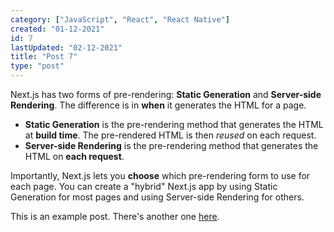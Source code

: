 ```yaml
---
category: ["JavaScript", "React", "React Native"]
created: "01-12-2021"
id: 7
lastUpdated: "02-12-2021"
title: "Post 7"
type: "post"
---
```


Next.js has two forms of pre-rendering: **Static Generation** and **Server-side Rendering**. The difference is in **when** it generates the HTML for a page.

- **Static Generation** is the pre-rendering method that generates the HTML at **build time**. The pre-rendered HTML is then _reused_ on each request.
- **Server-side Rendering** is the pre-rendering method that generates the HTML on **each request**.

Importantly, Next.js lets you **choose** which pre-rendering form to use for each page. You can create a "hybrid" Next.js app by using Static Generation for most pages and using Server-side Rendering for others.

<TestComponent name="next-mdx-remote" />

This is an example post. There's another one [here](/posts/example-post).
